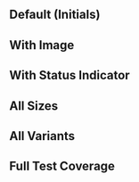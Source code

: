 

## Default (Initials)

<Canvas of={AvatarStories.Default} />

## With Image

<Canvas of={AvatarStories.WithImage} />

## With Status Indicator

<Canvas of={AvatarStories.WithStatus} />

## All Sizes

<Canvas of={AvatarStories.AllSizes} />

## All Variants

<Canvas of={AvatarStories.AllVariants} />

## Full Test Coverage

<Canvas of={AvatarStories.ChromaticTestStory} withToolbar={false} withSource="none" />



